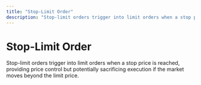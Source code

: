 ```yaml
---
title: "Stop-Limit Order"
description: "Stop-limit orders trigger into limit orders when a stop price is reached, provid"
---
```


# Stop-Limit Order

Stop-limit orders trigger into limit orders when a stop price is reached, providing price control but potentially sacrificing execution if the market moves beyond the limit price.